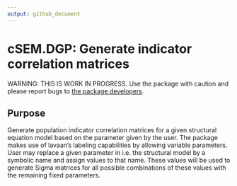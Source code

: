 ```yaml
---
output: github_document
---
```


<!-- README.md is generated from README.Rmd. Please edit that file -->

# cSEM.DGP: Generate indicator correlation matrices

<!-- [![CRAN status](https://www.r-pkg.org/badges/version/cSEM.DGP)](https://cran.r-project.org/package=cSEM.DGP) -->
<!-- [![Build Status](https://travis-ci.com/M-E-Rademaker/cSEM.DGP.svg?branch=master)](https://travis-ci.com/M-E-Rademaker/cSEM.DGP) -->

WARNING: THIS IS WORK IN PROGRESS.
         Use the package with caution and please report bugs to [the package developers](mailto:manuel.rademaker@uni-wuerzburg.de;f.schuberth@utwente.nl).

## Purpose

Generate population indicator correlation matrices for a given structural equation 
model based on the parameter given by the user. The package makes use of lavaan's 
labeling capabilities by allowing variable parameters. 
User may replace a given parameter in i.e. the structural model
by a symbolic name and assign values to that name. These values will be used
to generate Sigma matrices for all possible combinations of these values with
the remaining fixed parameters.
